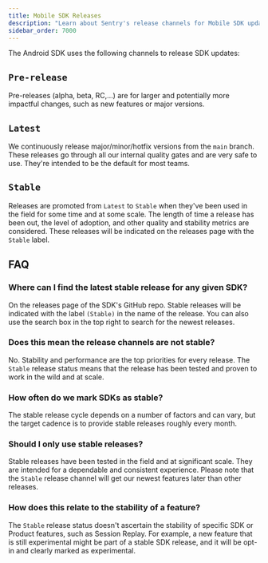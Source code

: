 ```yaml
---
title: Mobile SDK Releases
description: "Learn about Sentry's release channels for Mobile SDK updates."
sidebar_order: 7000
---
```


The Android SDK uses the following channels to release SDK updates:

## `Pre-release`

Pre-releases (alpha, beta, RC,…) are for larger and potentially more impactful changes, such as new features or major versions.

## `Latest`

We continuously release major/minor/hotfix versions from the `main` branch. These releases go through all our internal quality gates and are very safe to use. They're intended to be the default for most teams.

## `Stable`

Releases are promoted from `Latest` to `Stable` when they've been used in the field for some time and at some scale. The length of time a release has been out, the level of adoption, and other quality and stability metrics are considered. These releases will be indicated on the <Link to="https://github.com/getsentry/sentry-java/releases/">releases page</Link> with the `Stable` label.

## FAQ

### Where can I find the latest stable release for any given SDK?

On the <Link to="https://github.com/getsentry/sentry-java/releases/">releases page</Link> of the SDK's GitHub repo. Stable releases will be indicated with the label `(Stable)` in the name of the release. You can also use the search box in the top right to search for the newest releases.

### Does this mean the release channels are not stable?

No. Stability and performance are the top priorities for every release. The `Stable` release status means that the release has been tested and proven to work in the wild and at scale.

### How often do we mark SDKs as stable?

The stable release cycle depends on a number of factors and can vary, but the target cadence is to provide stable releases roughly every month.

### Should I only use stable releases?

Stable releases have been tested in the field and at significant scale. They are intended for a dependable and consistent experience. Please note that the `Stable` release channel will get our newest features later than other releases.

### How does this relate to the stability of a feature?

The `Stable` release status doesn't ascertain the stability of specific SDK or Product features, such as Session Replay. For example, a new feature that is still experimental might be part of a stable SDK release, and it will be opt-in and clearly marked as experimental.
